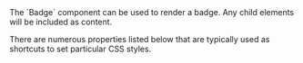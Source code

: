 
<div className="large">
  The `Badge` component can be used to render a badge. Any child elements
  will be included as content.
</div>

There are numerous properties listed below that are typically used as
shortcuts to set particular CSS styles.

<Example
  Component={Component}
  code={Source}
  caption="Badge"
  expand
/>

